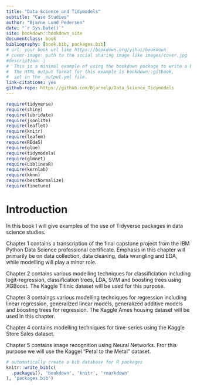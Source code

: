 ```yaml
--- 
title: "Data Science and Tidymodels"
subtitle: "Case Studies"
author: "Bjarne Lund Pedersen"
date: "`r Sys.Date()`"
site: bookdown::bookdown_site
documentclass: book
bibliography: [book.bib, packages.bib]
# url: your book url like https://bookdown.org/yihui/bookdown
# cover-image: path to the social sharing image like images/cover.jpg
#description: |
#  This is a minimal example of using the bookdown package to write a book.
#  The HTML output format for this example is bookdown::gitbook,
#  set in the _output.yml file.
link-citations: yes
github-repo: https://github.com/Bjarnelp/Data_Science_Tidymodels
---
```


```r
require(tidyverse)
require(shiny)
require(lubridate)
require(jsonlite)
require(leaflet)
require(knitr)
require(leafem)
require(REdaS)
require(glue)
require(tidymodels)
require(glmnet)
require(LiblineaR)
require(kernlab)
require(kknn)
require(bestNormalize)
require(finetune)
```

# Introduction

In this book I will give examples of the use of Tidyverse packages in data science studies.

Chapter 1 contains a transcription of the final capstone project from the IBM Python Data Science professional certificate. Emphasis in this chapter will primarily be on data collection, data cleaning, data wrangling and EDA, while modelling will play a minor role.

Chapter 2 contains various modelling techniques for classificiation including logit-regression, classification trees, LDA, SVM and boosting trees using XGBoost. The Kaggle Titinic dataset will be used for this purpose.

Chapter 3 contaings various modelling techniques for regression including linear regression, generalized linear models, generalized additive models and boosting trees for regression. The Kaggle Ames housing dataset will be used in this chapter.

Chapter 4 contains modelling techniques for time-series using the Kaggle Store Sales dataset.

Chapter 5 contains image recognition using Neural Networks. Fror this purpose we will use the Kaggel "Petal to the Metal" dataset.

```r
# automatically create a bib database for R packages
knitr::write_bib(c(
  .packages(), 'bookdown', 'knitr', 'rmarkdown'
), 'packages.bib')
```
